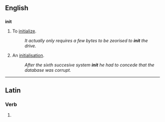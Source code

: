 ==English==

==={{abbreviation}}===
'''init'''

# {{pos_v}} {{computing}} To [[initialize]].
#: ''It actually only requires a few bytes to be zeorised to '''init''' the drive.''
# {{pos_n}} {{computing}} An [[initialisation]].
#: ''After the sixth succesive system '''init''' he had to concede that the database was corrupt.''

----
==Latin==
===Verb===
{{la-verb-form|init}}

# {{conjugation of|[[ineo#Latin|ineō]]||3|s|pres|act|ind}}

{{rfc-auto}}
